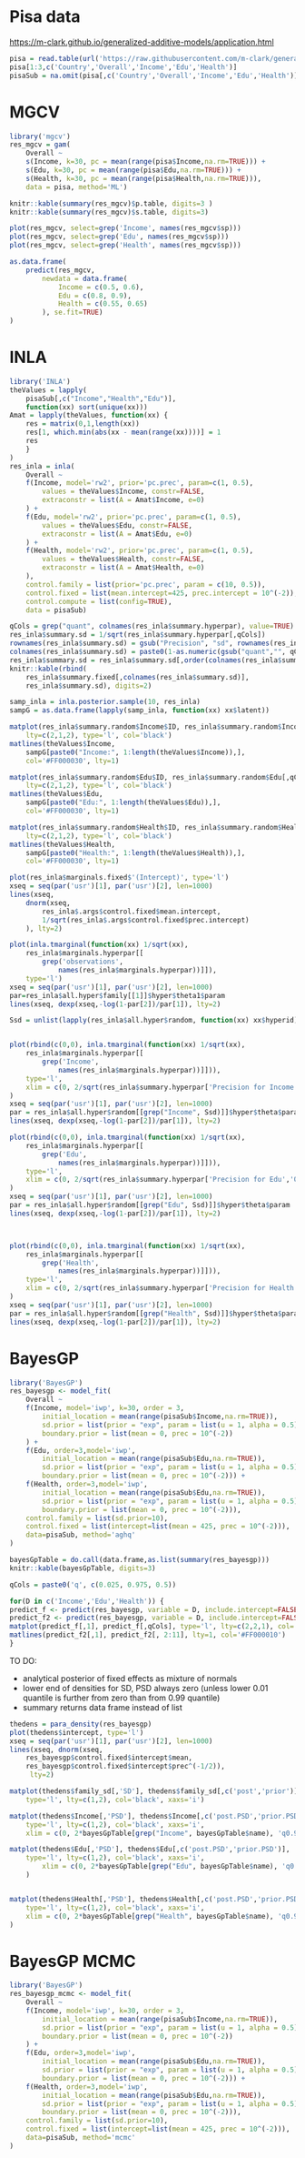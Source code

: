 

# Pisa data

[https://m-clark.github.io/generalized-additive-models/application.html](https://m-clark.github.io/generalized-additive-models/application.html#multiple-features)

```r
pisa = read.table(url('https://raw.githubusercontent.com/m-clark/generalized-additive-models/master/data/pisasci2006.csv'), sep=',', header=TRUE)
pisa[1:3,c('Country','Overall','Income','Edu','Health')]
pisaSub = na.omit(pisa[,c('Country','Overall','Income','Edu','Health')])
```

# MGCV

```r
library('mgcv')
res_mgcv = gam(
	Overall ~ 
	s(Income, k=30, pc = mean(range(pisa$Income,na.rm=TRUE))) + 
	s(Edu, k=30, pc = mean(range(pisa$Edu,na.rm=TRUE))) +
	s(Health, k=30, pc = mean(range(pisa$Health,na.rm=TRUE))),
	data = pisa, method='ML')
```


```r
knitr::kable(summary(res_mgcv)$p.table, digits=3 )
knitr::kable(summary(res_mgcv)$s.table, digits=3)
```

```r
plot(res_mgcv, select=grep('Income', names(res_mgcv$sp)))
plot(res_mgcv, select=grep('Edu', names(res_mgcv$sp)))
plot(res_mgcv, select=grep('Health', names(res_mgcv$sp)))
```

```r
as.data.frame(
	predict(res_mgcv, 
		newdata = data.frame(
			Income = c(0.5, 0.6),
			Edu = c(0.8, 0.9),
			Health = c(0.55, 0.65)
		), se.fit=TRUE)
)
```


# INLA


```r
library('INLA')
theValues = lapply(
	pisaSub[,c("Income","Health","Edu")], 
	function(xx) sort(unique(xx)))
Amat = lapply(theValues, function(xx) {
	res = matrix(0,1,length(xx))
	res[1, which.min(abs(xx - mean(range(xx))))] = 1
	res
	}
)
res_inla = inla(
	Overall ~ 
	f(Income, model='rw2', prior='pc.prec', param=c(1, 0.5),
		values = theValues$Income, constr=FALSE,
		extraconstr = list(A = Amat$Income, e=0)
	) + 
	f(Edu, model='rw2', prior='pc.prec', param=c(1, 0.5),
		values = theValues$Edu, constr=FALSE,
		extraconstr = list(A = Amat$Edu, e=0)
	) + 
	f(Health, model='rw2', prior='pc.prec', param=c(1, 0.5),
		values = theValues$Health, constr=FALSE,
		extraconstr = list(A = Amat$Health, e=0)
	),
	control.family = list(prior='pc.prec', param = c(10, 0.5)),
	control.fixed = list(mean.intercept=425, prec.intercept = 10^(-2)),
	control.compute = list(config=TRUE),
	data = pisaSub)
```


```r
qCols = grep("quant", colnames(res_inla$summary.hyperpar), value=TRUE)
res_inla$summary.sd = 1/sqrt(res_inla$summary.hyperpar[,qCols])
rownames(res_inla$summary.sd) = gsub("Precision", "sd", rownames(res_inla$summary.sd))
colnames(res_inla$summary.sd) = paste0(1-as.numeric(gsub("quant","", qCols)), 'quant')
res_inla$summary.sd = res_inla$summary.sd[,order(colnames(res_inla$summary.sd))]
knitr::kable(rbind(
	res_inla$summary.fixed[,colnames(res_inla$summary.sd)],
	res_inla$summary.sd), digits=2)
```

```r
samp_inla = inla.posterior.sample(10, res_inla)
sampG = as.data.frame(lapply(samp_inla, function(xx) xx$latent))
```


```r
matplot(res_inla$summary.random$Income$ID, res_inla$summary.random$Income[,qCols],
	lty=c(2,1,2), type='l', col='black')
matlines(theValues$Income,
	sampG[paste0("Income:", 1:length(theValues$Income)),],
	col='#FF000030', lty=1)

matplot(res_inla$summary.random$Edu$ID, res_inla$summary.random$Edu[,qCols],
	lty=c(2,1,2), type='l', col='black')
matlines(theValues$Edu,
	sampG[paste0("Edu:", 1:length(theValues$Edu)),],
	col='#FF000030', lty=1)

matplot(res_inla$summary.random$Health$ID, res_inla$summary.random$Health[,qCols],
	lty=c(2,1,2), type='l', col='black')
matlines(theValues$Health,
	sampG[paste0("Health:", 1:length(theValues$Health)),],
	col='#FF000030', lty=1)
```

```r
plot(res_inla$marginals.fixed$'(Intercept)', type='l')
xseq = seq(par('usr')[1], par('usr')[2], len=1000)
lines(xseq,
	dnorm(xseq, 
		res_inla$.args$control.fixed$mean.intercept,
		1/sqrt(res_inla$.args$control.fixed$prec.intercept)
	), lty=2)

plot(inla.tmarginal(function(xx) 1/sqrt(xx),
	res_inla$marginals.hyperpar[[
		grep('observations', 
			names(res_inla$marginals.hyperpar))]]), 
	type='l')
xseq = seq(par('usr')[1], par('usr')[2], len=1000)
par=res_inla$all.hyper$family[[1]]$hyper$theta1$param
lines(xseq, dexp(xseq,-log(1-par[2])/par[1]), lty=2)

Ssd = unlist(lapply(res_inla$all.hyper$random, function(xx) xx$hyperid))


plot(rbind(c(0,0), inla.tmarginal(function(xx) 1/sqrt(xx),
	res_inla$marginals.hyperpar[[
		grep('Income', 
			names(res_inla$marginals.hyperpar))]])), 
	type='l',
	xlim = c(0, 2/sqrt(res_inla$summary.hyperpar['Precision for Income','0.025quant']))
)
xseq = seq(par('usr')[1], par('usr')[2], len=1000)
par = res_inla$all.hyper$random[[grep("Income", Ssd)]]$hyper$theta$param
lines(xseq, dexp(xseq,-log(1-par[2])/par[1]), lty=2)

plot(rbind(c(0,0), inla.tmarginal(function(xx) 1/sqrt(xx),
	res_inla$marginals.hyperpar[[
		grep('Edu', 
			names(res_inla$marginals.hyperpar))]])), 
	type='l',
	xlim = c(0, 2/sqrt(res_inla$summary.hyperpar['Precision for Edu','0.025quant']))
)
xseq = seq(par('usr')[1], par('usr')[2], len=1000)
par = res_inla$all.hyper$random[[grep("Edu", Ssd)]]$hyper$theta$param
lines(xseq, dexp(xseq,-log(1-par[2])/par[1]), lty=2)



plot(rbind(c(0,0), inla.tmarginal(function(xx) 1/sqrt(xx),
	res_inla$marginals.hyperpar[[
		grep('Health', 
			names(res_inla$marginals.hyperpar))]])), 
	type='l',
	xlim = c(0, 2/sqrt(res_inla$summary.hyperpar['Precision for Health','0.025quant']))
)
xseq = seq(par('usr')[1], par('usr')[2], len=1000)
par = res_inla$all.hyper$random[[grep("Health", Ssd)]]$hyper$theta$param
lines(xseq, dexp(xseq,-log(1-par[2])/par[1]), lty=2)
```

# BayesGP

```r
library('BayesGP')
res_bayesgp <- model_fit(
	Overall ~ 
	f(Income, model='iwp', k=30, order = 3, 
		initial_location = mean(range(pisaSub$Income,na.rm=TRUE)),
		sd.prior = list(prior = "exp", param = list(u = 1, alpha = 0.5), h = 0.1),
		boundary.prior = list(mean = 0, prec = 10^(-2))
	) + 
	f(Edu, order=3,model='iwp', 
		initial_location = mean(range(pisaSub$Edu,na.rm=TRUE)),
		sd.prior = list(prior = "exp", param = list(u = 1, alpha = 0.5), h = 0.1),
		boundary.prior = list(mean = 0, prec = 10^(-2))) +
	f(Health, order=3,model='iwp', 
		initial_location = mean(range(pisaSub$Edu,na.rm=TRUE)),
		sd.prior = list(prior = "exp", param = list(u = 1, alpha = 0.5), h = 0.1),
		boundary.prior = list(mean = 0, prec = 10^(-2))),
	control.family = list(sd.prior=10),
	control.fixed = list(intercept=list(mean = 425, prec = 10^(-2))),
	data=pisaSub, method='aghq'
)
```

```r
bayesGpTable = do.call(data.frame,as.list(summary(res_bayesgp)))
knitr::kable(bayesGpTable, digits=3)
```


```r
qCols = paste0('q', c(0.025, 0.975, 0.5))

for(D in c('Income','Edu','Health')) {
predict_f <- predict(res_bayesgp, variable = D, include.intercept=FALSE)
predict_f2 <- predict(res_bayesgp, variable = D, include.intercept=FALSE, only.samples=TRUE)
matplot(predict_f[,1], predict_f[,qCols], type='l', lty=c(2,2,1), col='black')
matlines(predict_f2[,1], predict_f2[, 2:11], lty=1, col='#FF000010')
}
```

 TO DO: 

- analytical posterior of fixed effects as mixture of normals
- lower end of densities for SD, PSD always zero (unless lower 0.01 quantile is further from zero than from 0.99 quantile)
- summary returns data frame instead of list

```r
thedens = para_density(res_bayesgp)
plot(thedens$intercept, type='l')
xseq = seq(par('usr')[1], par('usr')[2], len=1000)
lines(xseq, dnorm(xseq, 
	res_bayesgp$control.fixed$intercept$mean,
	res_bayesgp$control.fixed$intercept$prec^(-1/2)),
	 lty=2)

matplot(thedens$family_sd[,'SD'], thedens$family_sd[,c('post','prior')],
	type='l', lty=c(1,2), col='black', xaxs='i')

matplot(thedens$Income[,'PSD'], thedens$Income[,c('post.PSD','prior.PSD')],
	type='l', lty=c(1,2), col='black', xaxs='i',
	xlim = c(0, 2*bayesGpTable[grep("Income", bayesGpTable$name), 'q0.975']))

matplot(thedens$Edu[,'PSD'], thedens$Edu[,c('post.PSD','prior.PSD')],
	type='l', lty=c(1,2), col='black', xaxs='i',
		xlim = c(0, 2*bayesGpTable[grep("Edu", bayesGpTable$name), 'q0.975'])
	)


matplot(thedens$Health[,'PSD'], thedens$Health[,c('post.PSD','prior.PSD')],
	type='l', lty=c(1,2), col='black', xaxs='i',
	xlim = c(0, 2*bayesGpTable[grep("Health", bayesGpTable$name), 'q0.975'])
)

```




# BayesGP MCMC

```r
library('BayesGP')
res_bayesgp_mcmc <- model_fit(
	Overall ~ 
	f(Income, model='iwp', k=30, order = 3, 
		initial_location = mean(range(pisaSub$Income,na.rm=TRUE)),
		sd.prior = list(prior = "exp", param = list(u = 1, alpha = 0.5), h = 0.1),
		boundary.prior = list(mean = 0, prec = 10^(-2))
	) + 
	f(Edu, order=3,model='iwp', 
		initial_location = mean(range(pisaSub$Edu,na.rm=TRUE)),
		sd.prior = list(prior = "exp", param = list(u = 1, alpha = 0.5), h = 0.1),
		boundary.prior = list(mean = 0, prec = 10^(-2))) +
	f(Health, order=3,model='iwp', 
		initial_location = mean(range(pisaSub$Edu,na.rm=TRUE)),
		sd.prior = list(prior = "exp", param = list(u = 1, alpha = 0.5), h = 0.1),
		boundary.prior = list(mean = 0, prec = 10^(-2))),
	control.family = list(sd.prior=10),
	control.fixed = list(intercept=list(mean = 425, prec = 10^(-2))),
	data=pisaSub, method='mcmc'
)
```